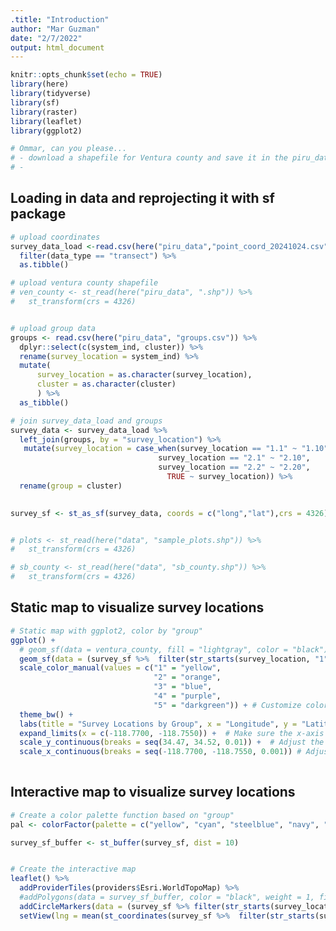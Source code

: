 ```yaml
---
.title: "Introduction"
author: "Mar Guzman"
date: "2/7/2022"
output: html_document
---
```


```r
knitr::opts_chunk$set(echo = TRUE)
library(here)
library(tidyverse)
library(sf)
library(raster)
library(leaflet)
library(ggplot2)
```

```r

# Ommar, can you please...
# - download a shapefile for Ventura county and save it in the piru_data folder
# -  

```

## Loading in data and reprojecting it with sf package

```r

# upload coordinates 
survey_data_load <-read.csv(here("piru_data","point_coord_20241024.csv")) %>% 
  filter(data_type == "transect") %>% 
  as.tibble()

# upload ventura county shapefile
# ven_county <- st_read(here("piru_data", ".shp")) %>%
#   st_transform(crs = 4326)


# upload group data
groups <- read.csv(here("piru_data", "groups.csv")) %>% 
  dplyr::select(c(system_ind, cluster)) %>% 
  rename(survey_location = system_ind) %>% 
  mutate(
      survey_location = as.character(survey_location), 
      cluster = as.character(cluster)
      ) %>% 
  as_tibble() 

# join survey_data_load and groups
survey_data <- survey_data_load %>% 
  left_join(groups, by = "survey_location") %>%
   mutate(survey_location = case_when(survey_location == "1.1" ~ "1.10", # old ~ new
                                 survey_location == "2.1" ~ "2.10",
                                 survey_location == "2.2" ~ "2.20",
                                   TRUE ~ survey_location)) %>% 
  rename(group = cluster) 
  

survey_sf <- st_as_sf(survey_data, coords = c("long","lat"),crs = 4326)


# plots <- st_read(here("data", "sample_plots.shp")) %>% 
#   st_transform(crs = 4326)

# sb_county <- st_read(here("data", "sb_county.shp")) %>% 
#   st_transform(crs = 4326)

```

## Static map to visualize survey locations

```r

# Static map with ggplot2, color by "group"
ggplot() +
  # geom_sf(data = ventura_county, fill = "lightgray", color = "black") +   # County shapefile
  geom_sf(data = (survey_sf %>%  filter(str_starts(survey_location, "1"))), aes(color = group), size = 3) +           # Survey locations, colored by group
  scale_color_manual(values = c("1" = "yellow", 
                                "2" = "orange", 
                                "3" = "blue", 
                                "4" = "purple", 
                                "5" = "darkgreen")) + # Customize colors for groups
  theme_bw() +
  labs(title = "Survey Locations by Group", x = "Longitude", y = "Latitude") +
  expand_limits(x = c(-118.7700, -118.7550)) +  # Make sure the x-axis range includes your data points
  scale_y_continuous(breaks = seq(34.47, 34.52, 0.01)) +  # Adjust the interval for the y-axis breaks
  scale_x_continuous(breaks = seq(-118.7700, -118.7550, 0.001)) # Adjust the interval for the x-axis breaks
  

```

## Interactive map to visualize survey locations

```r

# Create a color palette function based on "group"
pal <- colorFactor(palette = c("yellow", "cyan", "steelblue", "navy", "darkgreen"), domain = survey_sf$group)

survey_sf_buffer <- st_buffer(survey_sf, dist = 10)


# Create the interactive map
leaflet() %>%
  addProviderTiles(providers$Esri.WorldTopoMap) %>% 
  #addPolygons(data = survey_sf_buffer, color = "black", weight = 1, fillColor = "lightgray") %>% # Add county boundaries
  addCircleMarkers(data = (survey_sf %>% filter(str_starts(survey_location, "1"))), radius = 5, color = ~pal(group), popup = ~paste("Site:", survey_location)) %>%
  setView(lng = mean(st_coordinates(survey_sf %>%  filter(str_starts(survey_location, "1")))[,1]), lat = mean(st_coordinates(survey_sf %>%  filter(str_starts(survey_location, "1")))[,2]), zoom = 17)
```
